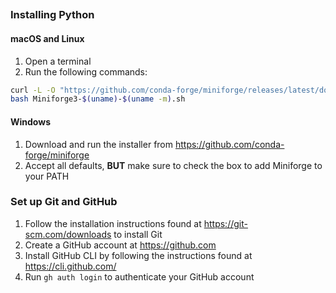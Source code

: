 ##
::: {.r-fit-text}
### Installing Python {.smaller}
#### macOS and Linux

1. Open a terminal
2. Run the following commands:
```bash
curl -L -O "https://github.com/conda-forge/miniforge/releases/latest/download/Miniforge3-$(uname)-$(uname -m).sh"
bash Miniforge3-$(uname)-$(uname -m).sh
```
#### Windows

1. Download and run the installer from [https://github.com/conda-forge/miniforge](https://github.com/conda-forge/miniforge)
3. Accept all defaults,  **BUT** make sure to check the box to add Miniforge to your PATH

### Set up Git and GitHub {.smaller}

1. Follow the installation instructions found at [https://git-scm.com/downloads](https://git-scm.com/downloads) to install Git
2. Create a GitHub account at [https://github.com](https://github.com/signup?ref_cta=Sign+up&ref_loc=header+logged+out&ref_page=%2F&source=header-home)
3. Install GitHub CLI by following the instructions found at [https://cli.github.com/](https://cli.github.com/)
4. Run `gh auth login` to authenticate your GitHub account
:::
